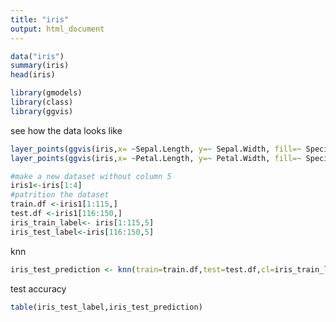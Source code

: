 ```yaml
---
title: "iris"
output: html_document
---
```

```r
data("iris")
summary(iris)
head(iris)
```

```r
library(gmodels)
library(class)
library(ggvis)
```

see how the data looks like
```r
layer_points(ggvis(iris,x= ~Sepal.Length, y=~ Sepal.Width, fill=~ Species))
layer_points(ggvis(iris,x= ~Petal.Length, y=~ Petal.Width, fill=~ Species))
```

```r
#make a new dataset without column 5
iris1<-iris[1:4]
#patrition the dataset
train.df <-iris1[1:115,]
test.df <-iris1[116:150,]
iris_train_label<- iris[1:115,5]
iris_test_label<-iris[116:150,5]
```

knn
```r
iris_test_prediction <- knn(train=train.df,test=test.df,cl=iris_train_label,k=10)
```

test accuracy
```r
table(iris_test_label,iris_test_prediction)
```


